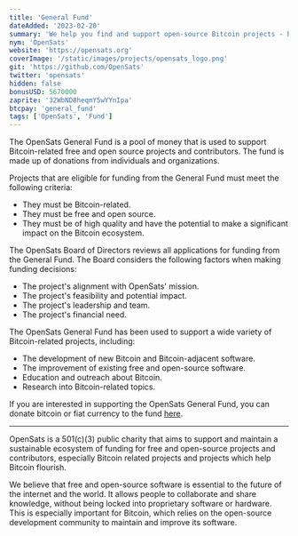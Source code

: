 ```yaml
---
title: 'General Fund'
dateAdded: '2023-02-20'
summary: 'We help you find and support open-source Bitcoin projects - helping create a better tomorrow, today.'
nym: 'OpenSats'
website: 'https://opensats.org'
coverImage: '/static/images/projects/opensats_logo.png'
git: 'https://github.com/OpenSats'
twitter: 'opensats'
hidden: false
bonusUSD: 5670000
zaprite: '32WbND8heqmY5wYYnIpa'
btcpay: 'general_fund'
tags: ['OpenSats', 'Fund']
---
```


The OpenSats General Fund is a pool of money that is used to support
Bitcoin-related free and open source projects and contributors. The fund is made
up of donations from individuals and organizations.

Projects that are eligible for funding from the General Fund must meet the
following criteria:

- They must be Bitcoin-related.
- They must be free and open source.
- They must be of high quality and have the potential to make a significant impact on the Bitcoin ecosystem.

The OpenSats Board of Directors reviews all applications for funding from the
General Fund. The Board considers the following factors when making funding
decisions:

- The project's alignment with OpenSats' mission.
- The project's feasibility and potential impact.
- The project's leadership and team.
- The project's financial need.

The OpenSats General Fund has been used to support a wide variety of
Bitcoin-related projects, including:

- The development of new Bitcoin and Bitcoin-adjacent software.
- The improvement of existing free and open-source software.
- Education and outreach about Bitcoin.
- Research into Bitcoin-related topics.

If you are interested in supporting the OpenSats General Fund, you can donate
bitcoin or fiat currency to the fund [here](#top).

---

OpenSats is a 501(c)(3) public charity that aims to support and maintain a
sustainable ecosystem of funding for free and open-source projects and
contributors, especially Bitcoin related projects and projects which help
Bitcoin flourish.

We believe that free and open-source software is essential to the future of the
internet and the world. It allows people to collaborate and share knowledge,
without being locked into proprietary software or hardware. This is especially
important for Bitcoin, which  relies on the open-source development community to
maintain and improve its software.
